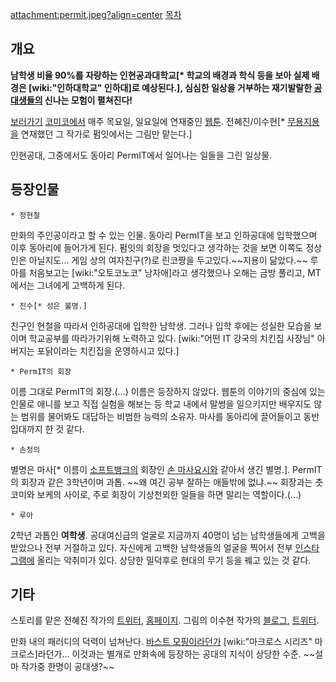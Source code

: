 attachment:permit.jpeg?align=center
[[목차]]
== 개요 ==
'''남학생 비율 90%를 자랑하는 인현공과대학교[* 학교의 배경과 학식 등을 보아 실제 배경은 [wiki:"인하대학교" 인하대]로 예상된다.], 심심한 일상을 거부하는 재기발랄한 [[공대생]]들의 신나는 모험이 펼쳐진다!'''

[http://comico.toast.com/titles/92 보러가기]
[[코미코]]에서 매주 목요일, 일요일에  연재중인 [[웹툰]]. 전혜진/이수현[* [[무용지용]]을 연재했던 그 작가로 펌잇에서는 그림만 맡는다.]

인현공대, 그중에서도 동아리 PermIT에서 일어나는 일들을 그린 일상물.
== 등장인물 ==
 * 정현철
만화의 주인공이라고 할 수 있는 인물. 동아리 PermIT을 보고 인하공대에 입학했으며 이후 동아리에 들어가게 된다. 펌잇의 회장을 멋있다고 생각하는 것을 보면 이쪽도 정상인은 아닐지도... 게임 상의 여자친구(?)로 린코짱을 두고있다.~~지용이 닮았다.~~ 루아를 처음보고는 [wiki:"오토코노코" 낭자애]라고 생각했으나 오해는 금방 풀리고, MT에서는 그녀에게 고백하게 된다.

 * 진수[* 성은 불명.]
친구인 현철을 따라서 인하공대에 입학한 남학생. 그러나 입학 후에는 성실한 모습을 보이며 학교공부를 따라가기위해 노력하고 있다. [wiki:"어떤 IT 강국의 치킨집 사장님" 아버지는 포닭이라는 치킨집을 운영하시고 있다.] 

 * PermIT의 회장
이름 그대로 PermIT의 회장.(...) 이름은 등장하지 않았다. 웹툰의 이야기의 중심에 있는 인물로 애니를 보고 직접 실험을 해보는 등 학교 내에서 말썽을 일으키지만 배우지도 않는 범위를 물어봐도 대답하는 비범한 능력의 소유자. 마사를 동아리에 끌어들이고 동반입대까지 한 것 같다.

 * 손정의
별명은 마사[* 이름이 [[소프트뱅크]]의 회장인 [[손 마사요시]]와 같아서 생긴 별명.]. PermIT의 회장과 같은 3학년이며 과톱. ~~왜 여긴 공부 잘하는 애들밖에 없냐.~~ 회장과는 츳코미와 보케의 사이로, 주로 회장이 기상천외한 일들을 하면 말리는 역할이다.(...)

 * 루아
2학년 과톱인 '''여학생'''. 공대여신급의 얼굴로 지금까지 40명이 넘는 남학생들에게 고백을 받았으나 전부 거절하고 있다. 자신에게 고백한 남학생들의 얼굴을 찍어서 전부 [[인스타그램]]에 올리는 악취미가 있다. 상당한 밀덕후로 현대의 무기 등을 꿰고 있는 것 같다. 
== 기타 ==
스토리를 맡은 전혜진 작가의 [https://twitter.com/heyjinism 트위터], [http://heyjinism.com/ 홈페이지].
그림의 이수현 작가의 [http://blog.naver.com/dltngus0318 블로그], [https://twitter.com/dltngus0318 트위터].

만화 내의 패러디의 덕력이 넘쳐난다. [[바스트 모핑]]이라던가 [wiki:"마크로스 시리즈" 마크로스]라던가...
이것과는 별개로 만화속에 등장하는 공대의 지식이 상당한 수준. ~~설마 작가중 한명이 공대생?~~
